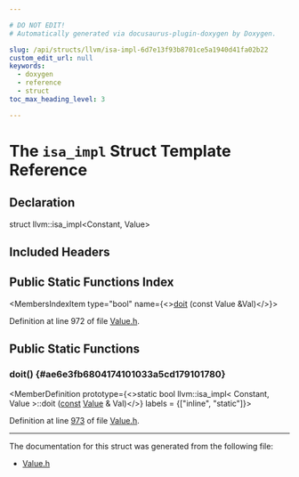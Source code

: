 ```yaml
---

# DO NOT EDIT!
# Automatically generated via docusaurus-plugin-doxygen by Doxygen.

slug: /api/structs/llvm/isa-impl-6d7e13f93b8701ce5a1940d41fa02b22
custom_edit_url: null
keywords:
  - doxygen
  - reference
  - struct
toc_max_heading_level: 3

---
```





# The `isa_impl` Struct Template Reference

<DoxygenPage pluginConfig={pluginConfig}>



## Declaration

<CodeBlock>struct llvm::isa_impl&lt;Constant, Value&gt;</CodeBlock>

## Included Headers

<IncludesList>
<IncludesListItem
  filePath="llvm/IR/Value.h"
  permalink="/docs/api/files/include/include/llvm/include/llvm/ir/value-h"
  isLocal="true" />
</IncludesList>

## Public Static Functions Index

<MembersIndex>

<MembersIndexItem
  type="bool"
  name={<><a href="#ae6e3fb6804174101033a5cd179101780">doit</a> (const Value &amp;Val)</>}>
</MembersIndexItem>

</MembersIndex>


Definition at line 972 of file <a href="/docs/api/files/include/include/llvm/include/llvm/ir/value-h">Value.h</a>.

<SectionDefinition>

## Public Static Functions

### doit() {#ae6e3fb6804174101033a5cd179101780}

<MemberDefinition
  prototype={<>static bool llvm::isa&#95;impl&lt; Constant, Value &gt;::doit (<a href="/docs/api/files/lib/lib/target/lib/target/aarch64/aarch64promoteconstant-cpp/#a90f8350fecae261c25be85d38b451bff">const</a> <a href="/docs/api/classes/llvm/value">Value</a> &amp; Val)</>}
  labels = {["inline", "static"]}>

Definition at line <a href="/docs/api/files/include/include/llvm/include/llvm/ir/value-h/#l00973">973</a> of file <a href="/docs/api/files/include/include/llvm/include/llvm/ir/value-h">Value.h</a>.
</MemberDefinition>

</SectionDefinition>

<hr/>

The documentation for this struct was generated from the following file:

<ul>
<li><a href="/docs/api/files/include/include/llvm/include/llvm/ir/value-h">Value.h</a></li>
</ul>

</DoxygenPage>
